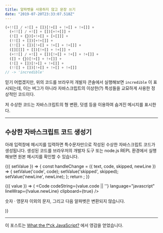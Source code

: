 ```yaml
---
title: 알파벳을 사용하지 않고 문장 쓰기
date: "2019-07-20T23:33:07.518Z"
---
```



```javascript
(+!![] / +![] + [])[!+[] + !+[] + !+[]] + 
  (+!![] / +![] + [])[+!+[]] + 
  (![] + {})[+!+[] + [+[]]] + 
  (!![] + [])[+!+[]] + 
  (!![] + [])[!+[] + !+[] + !+[]] + 
  ([][[]] + [])[!+[] + !+[]] + 
  (+!![] / +![] + [])[!+[] + !+[] + !+[]] + 
  ([] + {})[!+[] + !+[]] + 
  (![] + [])[!+[] + !+[]] + 
  (!![] + [])[!+[] + !+[] + !+[]]
// -> 'incredible'
```

믿기 어렵겠지만, 위의 코드를 브라우저 개발자 콘솔에서 실행해보면 `incredible` 이 표시되는데, 이는 버그가 아니라 자바스크립트의 이상한(?) 특성들을 교묘하게 사용한 정상적인 코드이다.

저 수상한 코드는 자바스크립트의 형 변환, 덧셈 등을 이용하여 숨겨진 메시지를 표시한다.

---

## 수상한 자바스크립트 코드 생성기

아래 입력창에 메시지를 입력하면 특수문자만으로 작성된 수상한 자바스크립트 코드가 생성됩니다. 생성된 코드를 브라우저의 개발자 도구 또는 node.js REPL 환경에서 실행해보면 원본 메시지를 확인할 수 있습니다.

[](@context)

<Context>
  {({ setValue }) => {
    const handleChange = ({ text, code, skipped, newLine }) => {
      setValue('code', code);
      setValue('skipped', skipped);
      setValue('newLine', newLine);
    };
    return <Generator onChange={handleChange} placeholder='변환할 텍스트를 입력하세요.' />;
  }}
</Context>

<Context>{({ value }) => (
  <span>
    <Code codeString={value.code || ''} language="javascript" lineWrap={!value.newLine} clipboard={true} />
    <p>
      숫자 · 영문자 이외의 문자, 그리고 다음 알파벳은 변환되지 않습니다.<br />
      <Skipped skipped={value.skipped} />
    </p>
  </span>
)}</Context>

[](@contextend)

---

이 포스트는 [What the f*ck JavaScript?](https://github.com/denysdovhan/wtfjs#its-a-fail) 에서 영감을 얻었습니다.
